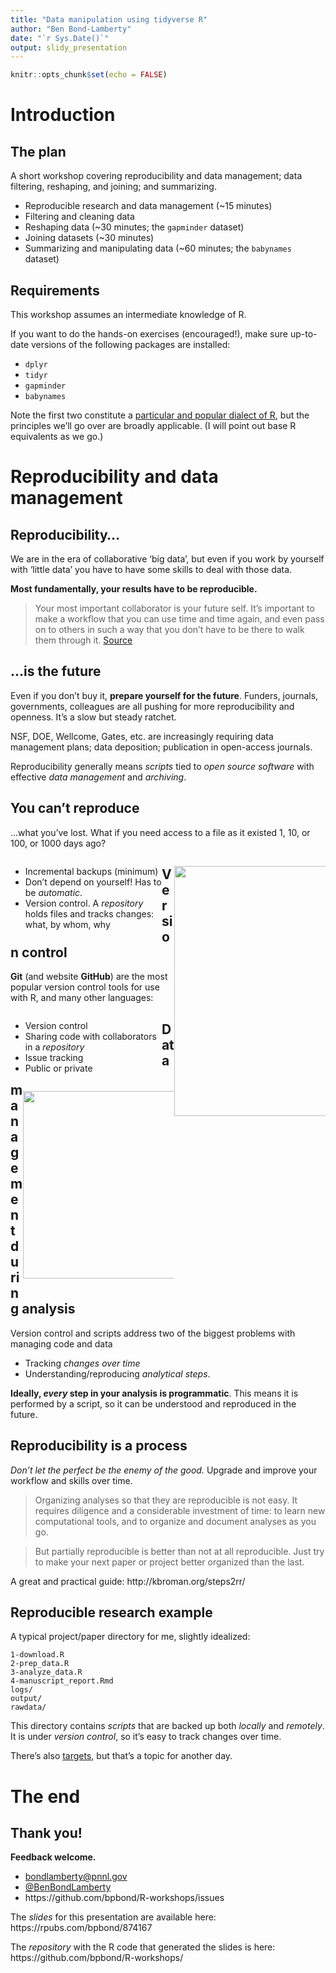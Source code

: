 ```yaml
---
title: "Data manipulation using tidyverse R"
author: "Ben Bond-Lamberty"
date: "`r Sys.Date()`"
output: slidy_presentation
---
```


```r
knitr::opts_chunk$set(echo = FALSE)
```

# Introduction

## The plan

A short workshop covering reproducibility and data management; data filtering, reshaping, and joining; and summarizing.

* Reproducible research and data management (~15 minutes)
* Filtering and cleaning data
* Reshaping data (~30 minutes; the `gapminder` dataset)
* Joining datasets (~30 minutes)
* Summarizing and manipulating data (~60 minutes; the `babynames` dataset)

## Requirements

This workshop assumes an intermediate knowledge of R.

If you want to do the hands-on exercises (encouraged!), make sure up-to-date versions of the following packages are installed:

* `dplyr`
* `tidyr`
* `gapminder`
* `babynames`

Note the first two constitute a [particular and popular dialect of R](http://tidyverse.org), but the principles we'll go over are broadly applicable. (I will point out base R equivalents as we go.)

# Reproducibility and data management

## Reproducibility...

We are in the era of collaborative 'big data', but even if you work by yourself with 'little data' you have to have some skills to deal with those data.

**Most fundamentally, your results have to be reproducible.**

>Your most important collaborator is your future self. It’s important to make a workflow that you can use time and time again, and even pass on to others in such a way that you don’t have to be there to walk them through it. [Source](http://berkeleysciencereview.com/reproducible-collaborative-data-science/)

## ...is the future

Even if you don't buy it, **prepare yourself for the future**. Funders, journals, governments, colleagues are all pushing for more reproducibility and openness. It's a slow but steady ratchet.

NSF, DOE, Wellcome, Gates, etc. are increasingly requiring data management plans; data deposition; publication in open-access journals.

Reproducibility generally means *scripts* tied to *open source software* with effective *data management* and *archiving*.

## You can't reproduce

...what you've lost. What if you need access to a file as it existed 1, 10, or 100, or 1000 days ago?

<div class='left' style='float:left;width:48%'>
- Incremental backups (minimum)
- Don't depend on yourself! Has to be _automatic_.
- Version control. A *repository* holds files and tracks changes: what, by whom, why
</div>
<div class='right' style='float:right;width:48%'>
<img src="data-manipulation-images/tardis.jpg" width="400" />
</div>

## Version control

**Git** (and website **GitHub**) are the most popular version control tools for use with R, and many other languages:

<div class='left' style='float:left;width:48%'>
- Version control
- Sharing code with collaborators in a *repository*
- Issue tracking
- Public or private
</div>
<div class='right' style='float:right;width:48%'>
<img src="data-manipulation-images/git_2x.png" width="300" />
</div>

## Data management during analysis

Version control and scripts address two of the biggest problems with managing code and data

* Tracking *changes over time*
* Understanding/reproducing *analytical steps*.

**Ideally, _every_ step in your analysis is programmatic**. This means it is performed by a script, so it can be understood and reproduced in the future.

## Reproducibility is a process

*Don't let the perfect be the enemy of the good.* Upgrade and improve your workflow and skills over time.

>Organizing analyses so that they are reproducible is not easy. It requires diligence and a considerable investment of time: to learn new computational tools, and to organize and document analyses as you go.

>But partially reproducible is better than not at all reproducible. Just try to make your next paper or project better organized than the last.

A great and practical guide: http://kbroman.org/steps2rr/

## Reproducible research example

A typical project/paper directory for me, slightly idealized:
```
1-download.R
2-prep_data.R
3-analyze_data.R
4-manuscript_report.Rmd
logs/
output/
rawdata/
```

This directory contains *scripts* that are backed up both *locally* and *remotely*. It is under *version control*, so it's easy to track changes over time.

There's also [targets](https://docs.ropensci.org/targets/), but that's a topic for another day.

# The end

## Thank you!

**Feedback welcome.**

* <a href="mailto:bondlamberty@pnnl">bondlamberty@pnnl.gov</a>
* [@BenBondLamberty](https://twitter.com/BenBondLamberty)
* https://github.com/bpbond/R-workshops/issues

The _slides_ for this presentation are available here: https://rpubs.com/bpbond/874167

The _repository_ with the R code that generated the slides is here: https://github.com/bpbond/R-workshops/
